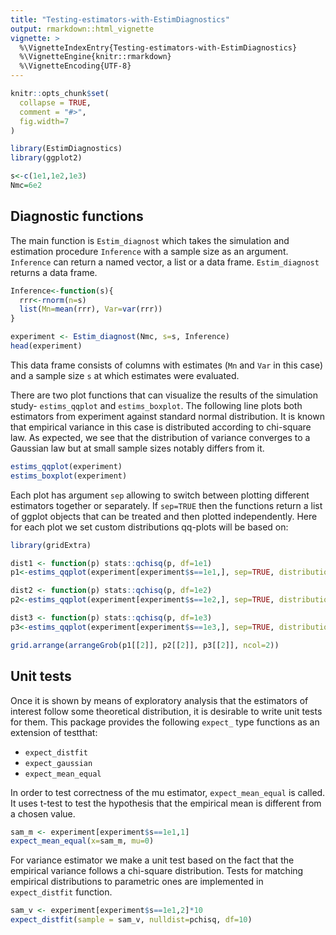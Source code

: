 ```yaml
---
title: "Testing-estimators-with-EstimDiagnostics"
output: rmarkdown::html_vignette
vignette: >
  %\VignetteIndexEntry{Testing-estimators-with-EstimDiagnostics}
  %\VignetteEngine{knitr::rmarkdown}
  %\VignetteEncoding{UTF-8}
---
```


```r
knitr::opts_chunk$set(
  collapse = TRUE,
  comment = "#>",
  fig.width=7
)
```


```r
library(EstimDiagnostics)
library(ggplot2)

s<-c(1e1,1e2,1e3)
Nmc=6e2
```

## Diagnostic functions
The main function is `Estim_diagnost` which takes the simulation and estimation procedure `Inference` with a sample size as an argument. `Inference` can return a named vector, a list or a data frame. `Estim_diagnost` returns a data frame.
```r
Inference<-function(s){
  rrr<-rnorm(n=s)
  list(Mn=mean(rrr), Var=var(rrr))
}

experiment <- Estim_diagnost(Nmc, s=s, Inference)
head(experiment)
```
This data frame consists of columns with estimates (`Mn` and `Var` in this case) and a sample size `s` at which estimates were evaluated.

There are two plot functions that can visualize the results of the simulation study- `estims_qqplot` and `estims_boxplot`. The following line plots both estimators from experiment against standard normal distribution. It is known that empirical variance in this case is distributed according to chi-square law. As expected, we see that the distribution of variance converges to a Gaussian law but at small sample sizes notably differs from it.
```r
estims_qqplot(experiment)
estims_boxplot(experiment)
```

Each plot has argument `sep` allowing to switch between plotting different estimators together or separately. If `sep=TRUE` then the functions return a list of ggplot objects that can be treated and then plotted independently. Here for each plot we set custom distributions qq-plots will be based on:
```r
library(gridExtra)

dist1 <- function(p) stats::qchisq(p, df=1e1)
p1<-estims_qqplot(experiment[experiment$s==1e1,], sep=TRUE, distribution = dist1)

dist2 <- function(p) stats::qchisq(p, df=1e2)
p2<-estims_qqplot(experiment[experiment$s==1e2,], sep=TRUE, distribution = dist2)

dist3 <- function(p) stats::qchisq(p, df=1e3)
p3<-estims_qqplot(experiment[experiment$s==1e3,], sep=TRUE, distribution = dist3)

grid.arrange(arrangeGrob(p1[[2]], p2[[2]], p3[[2]], ncol=2))
```

## Unit tests
Once it is shown by means of exploratory analysis that the estimators of interest follow some theoretical distribution, it is desirable to write unit tests for them. This package provides the following `expect_` type functions as an extension of testthat:

* `expect_distfit`
* `expect_gaussian`
* `expect_mean_equal`

In order to test correctness of the mu estimator, `expect_mean_equal` is called. It uses t-test to test the hypothesis that the empirical mean is different from a chosen value.
```r
sam_m <- experiment[experiment$s==1e1,1]
expect_mean_equal(x=sam_m, mu=0)
```

For variance estimator we make a unit test based on the fact that the empirical variance follows a chi-square distribution. Tests for matching empirical distributions to parametric ones are implemented in `expect_distfit` function. 
```r
sam_v <- experiment[experiment$s==1e1,2]*10
expect_distfit(sample = sam_v, nulldist=pchisq, df=10)
```



